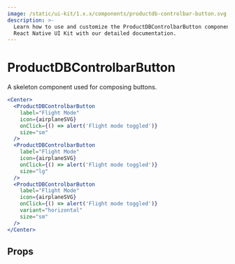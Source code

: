 ```yaml
---
image: /static/ui-kit/1.x.x/components/productdb-controlbar-button.svg
description: >-
  Learn how to use and customize the ProductDBControlbarButton component in ProductDB's
  React Native UI Kit with our detailed documentation.
---
```


# ProductDBControlbarButton

A skeleton component used for composing buttons.

```jsx
<Center>
  <ProductDBControlbarButton
    label="Flight Mode"
    icon={airplaneSVG}
    onClick={() => alert('Flight mode toggled')}
    size="sm"
  />
  <ProductDBControlbarButton
    label="Flight Mode"
    icon={airplaneSVG}
    onClick={() => alert('Flight mode toggled')}
    size="lg"
  />
  <ProductDBControlbarButton
    label="Flight Mode"
    icon={airplaneSVG}
    onClick={() => alert('Flight mode toggled')}
    variant="horizontal"
    size="sm"
  />
</Center>
```

## Props

<PropsTable of="productdb-controlbar-button" />

<head>
  <title>React Native UI Kit ProductDBControlbarButton</title>
</head>

